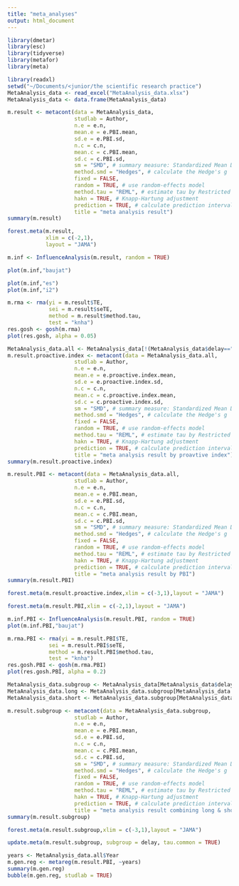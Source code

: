 ```yaml
---
title: "meta_analyses"
output: html_document
---
```


```r
library(dmetar)
library(esc)
library(tidyverse)
library(metafor)
library(meta)
```

```r
library(readxl)
setwd("~/Documents/<junior/the scientific research practice")
MetaAnalysis_data <- read_excel("MetaAnalysis_data.xlsx")
MetaAnalysis_data <- data.frame(MetaAnalysis_data)
```

```r
m.result <- metacont(data = MetaAnalysis_data,
                     studlab = Author,
                     n.e = e.n,
                     mean.e = e.PBI.mean,
                     sd.e = e.PBI.sd,
                     n.c = c.n,
                     mean.c = c.PBI.mean,
                     sd.c = c.PBI.sd,
                     sm = "SMD", # summary measure: Standardized Mean Difference
                     method.smd = "Hedges", # calculate the Hedge's g
                     fixed = FALSE,
                     random = TRUE, # use random-effects model
                     method.tau = "REML", # estimate tau by Restricted Maximum Likelihood method
                     hakn = TRUE, # Knapp-Hartung adjustment
                     prediction = TRUE, # calculate prediction interval
                     title = "meta analysis result")
summary(m.result)
```
```r
forest.meta(m.result,
            xlim = c(-2,1),
            layout = "JAMA")
```

```r
m.inf <- InfluenceAnalysis(m.result, random = TRUE) 
```

```r
plot(m.inf,"baujat")
```

```r
plot(m.inf,"es")
plot(m.inf,"i2")
```

```r
m.rma <- rma(yi = m.result$TE,
             sei = m.result$seTE,
             method = m.result$method.tau,
             test = "knha")
res.gosh <- gosh(m.rma)
plot(res.gosh, alpha = 0.05)
```

```r
MetaAnalysis_data.all <- MetaAnalysis_data[!(MetaAnalysis_data$delay=="short"),]
m.result.proactive.index <- metacont(data = MetaAnalysis_data.all,
                     studlab = Author,
                     n.e = e.n,
                     mean.e = e.proactive.index.mean,
                     sd.e = e.proactive.index.sd,
                     n.c = c.n,
                     mean.c = c.proactive.index.mean,
                     sd.c = c.proactive.index.sd,
                     sm = "SMD", # summary measure: Standardized Mean Difference
                     method.smd = "Hedges", # calculate the Hedge's g
                     fixed = FALSE,
                     random = TRUE, # use random-effects model
                     method.tau = "REML", # estimate tau by Restricted Maximum Likelihood method
                     hakn = TRUE, # Knapp-Hartung adjustment
                     prediction = TRUE, # calculate prediction interval
                     title = "meta analysis result by proavtive index")
summary(m.result.proactive.index)
```

```r
m.result.PBI <- metacont(data = MetaAnalysis_data.all,
                     studlab = Author,
                     n.e = e.n,
                     mean.e = e.PBI.mean,
                     sd.e = e.PBI.sd,
                     n.c = c.n,
                     mean.c = c.PBI.mean,
                     sd.c = c.PBI.sd,
                     sm = "SMD", # summary measure: Standardized Mean Difference
                     method.smd = "Hedges", # calculate the Hedge's g
                     fixed = FALSE,
                     random = TRUE, # use random-effects model
                     method.tau = "REML", # estimate tau by Restricted Maximum Likelihood method
                     hakn = TRUE, # Knapp-Hartung adjustment
                     prediction = TRUE, # calculate prediction interval
                     title = "meta analysis result by PBI")
summary(m.result.PBI)
```

```r
forest.meta(m.result.proactive.index,xlim = c(-3,1),layout = "JAMA")
```

```r
forest.meta(m.result.PBI,xlim = c(-2,1),layout = "JAMA")
```

```r
m.inf.PBI <- InfluenceAnalysis(m.result.PBI, random = TRUE) 
plot(m.inf.PBI,"baujat")
```

```r
m.rma.PBI <- rma(yi = m.result.PBI$TE,
             sei = m.result.PBI$seTE,
             method = m.result.PBI$method.tau,
             test = "knha")
res.gosh.PBI <- gosh(m.rma.PBI)
plot(res.gosh.PBI, alpha = 0.2)
```


```r
MetaAnalysis_data.subgroup <- MetaAnalysis_data[MetaAnalysis_data$delay!="-",]
MetaAnalysis_data.long <- MetaAnalysis_data.subgroup[MetaAnalysis_data.subgroup$delay=="long",]
MetaAnalysis_data.short <- MetaAnalysis_data.subgroup[MetaAnalysis_data.subgroup$delay=="short",]
```

```r
m.result.subgroup <- metacont(data = MetaAnalysis_data.subgroup,
                     studlab = Author,
                     n.e = e.n,
                     mean.e = e.PBI.mean,
                     sd.e = e.PBI.sd,
                     n.c = c.n,
                     mean.c = c.PBI.mean,
                     sd.c = c.PBI.sd,
                     sm = "SMD", # summary measure: Standardized Mean Difference
                     method.smd = "Hedges", # calculate the Hedge's g
                     fixed = FALSE,
                     random = TRUE, # use random-effects model
                     method.tau = "REML", # estimate tau by Restricted Maximum Likelihood method
                     hakn = TRUE, # Knapp-Hartung adjustment
                     prediction = TRUE, # calculate prediction interval
                     title = "meta analysis result combining long & short delay")
summary(m.result.subgroup)
```

```r
forest.meta(m.result.subgroup,xlim = c(-3,1),layout = "JAMA")
```

```r
update.meta(m.result.subgroup, subgroup = delay, tau.common = TRUE)
```

```r
years <- MetaAnalysis_data.all$Year
m.gen.reg <- metareg(m.result.PBI, ~years)
summary(m.gen.reg)
bubble(m.gen.reg, studlab = TRUE)
```
